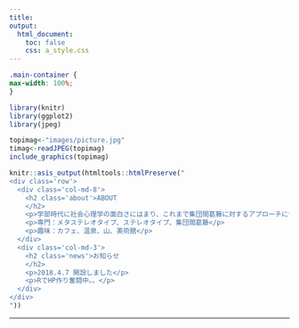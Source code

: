---
title: 
output:
  html_document:
    toc: false
    css: a_style.css
---

```{css echo=FALSE}
.main-container {
max-width: 100%;
}
```

```{r echo=FALSE,out.width="100%",margin.left="0px",margin.right="0px"}
library(knitr)
library(ggplot2)
library(jpeg)

topimag<-"images/picture.jpg"
timag<-readJPEG(topimag)
include_graphics(topimag)
```



```{r echo=FALSE}
knitr::asis_output(htmltools::htmlPreserve("
<div class='row'>
  <div class='col-md-8'>
    <h2 class='about'>ABOUT
    </h2>
    <p>学部時代に社会心理学の面白さにはまり、これまで集団間葛藤に対するアプローチについて研究してきました</p>
    <p>専門：メタステレオタイプ、ステレオタイプ、集団間葛藤</p>
    <p>趣味：カフェ、温泉、山、美術館</p>
  </div>
  <div class='col-md-3'>
    <h2 class='news'>お知らせ
    </h2>
    <p>2018.4.7 開設しました</p>
    <p>RでHP作り奮闘中。。</p>
  </div>
</div>
"))
```

*****
